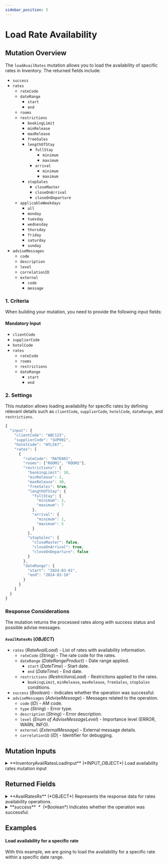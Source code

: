 ```yaml
---
sidebar_position: 3
---
```



# Load Rate Availability

## Mutation Overview

The `loadAvailRates` mutation allows you to load the availability of specific rates in Inventory. The returned fields include:

* `success`
* `rates`
    * `rateCode`
    * `dateRange`
        * `start`
        * `end`
    * `rooms`
    * `restrictions`
        * `bookingLimit`
        * `minRelease`
        * `maxRelease`
        * `freeSales`
        * `lengthOfStay`
            * `fullStay`
                * `minimum`
                * `maximum`
            * `arrival`
                * `minimum`
                * `maximum`
        * `stopSales`
            * `closeMaster`
            * `closeOnArrival`
            * `closeOnDeparture`
    * `applicableWeekdays`
        * `all`
        * `monday`
        * `tuesday`
        * `wednesday`
        * `thursday`
        * `friday`
        * `saturday`
        * `sunday`
* `adviseMessages`
    * `code`
    * `description`
    * `level`
    * `correlationID`
    * `external`
        * `code`
        * `message`

### 1. Criteria

When building your mutation, you need to provide the following input fields:

#### Mandatory Input
* `clientCode`
* `supplierCode`
* `hotelCode`
* `rates`
    * `rateCode`
    * `rooms` 
    * `restrictions`
    * `dateRange`
        * `start`
        * `end`

### 2. Settings

This mutation allows loading availability for specific rates by defining relevant details such as `clientCode`, `supplierCode`, `hotelCode`, `dateRange`, and `restrictions`.

```js
{
  "input": {
    "clientCode": "ABC123",
    "supplierCode": "SUP001",
    "hotelCode": "HTL567",
    "rates": [
      {
        "rateCode": "RATE001",
        "rooms": ["ROOM1", "ROOM2"],
        "restrictions": {
          "bookingLimit": 10,
          "minRelease": 2,
          "maxRelease": 30,
          "freeSales": true,
          "lengthOfStay": {
            "fullStay": {
              "minimum": 2,
              "maximum": 7
            },
            "arrival": {
              "minimum": 1,
              "maximum": 5
            }
          },
          "stopSales": {
            "closeMaster": false,
            "closeOnArrival": true,
            "closeOnDeparture": false
          }
        },
        "dateRange": {
          "start": "2024-03-01",
          "end": "2024-03-10"
        }
      }
    ]
  }
}
```

### Response Considerations

The mutation returns the processed rates along with success status and possible advise messages.

#### `AvailRatesRs` (*OBJECT*)
* `rates` (*RateAvailLoad*) - List of rates with availability information.
    * `rateCode` (*String*) - The rate code for the rates.
    * `dateRange` (*DateRangeProduct*) - Date range applied.
        * `start` (*DateTime*) - Start date.
        * `end` (*DateTime*) - End date.
    * `restrictions` (*RestrictionsLoad*) - Restrictions applied to the rates.
        * `bookingLimit`, `minRelease`, `maxRelease`, `freeSales`, `stopSales` conditions.
* `success` (*Boolean*) - Indicates whether the operation was successful.
* `adviseMessages` (*AdviseMessage*) - Messages related to the operation.
    * `code` (*ID*) - AM code.
    * `type` (*String*) - Error type.
    * `description` (*String*) - Error description.
    * `level` (*Enum of AdviseMessageLevel*) - Importance level (ERROR, WARN, INFO).
    * `external` (*ExternalMessage*) - External message details.
    * `correlationID` (*ID*) - Identifier for debugging.
    
## Mutation Inputs


<details>
  <summary>
  **InventoryAvailRatesLoadInput** (*INPUT_OBJECT*)  
  Load availability rates mutation input  
  </summary>
  
  <details style={{ pointerEvents: "none" }}>
    <summary>
    **clientCode**&nbsp;<span class="required"> *</span>&nbsp; (*String*)  
    Client code.  
    </summary>
  </details>

  <details style={{ pointerEvents: "none" }}>
    <summary>
    **supplierCode**&nbsp;<span class="required"> *</span>&nbsp; (*String*)  
    Travelgate Supplier/Channel code.  
    </summary>
  </details>

  <details>
    <summary>
    **rates**&nbsp;<span class="required"> *</span>&nbsp; (*RateAvailLoadInput*)  
    Hotel rates input data.  
    </summary>

    <details style={{ pointerEvents: "none" }}>
      <summary>
      **rateCode** (*String*)  
      Code associated with the rate.  
      </summary>
    </details>

    <details style={{ pointerEvents: "none" }}>
      <summary>
      **rooms** (*String*)  
      List of rooms associated with the rate.  
      </summary>
    </details>

    <details>
      <summary>
      **restrictions** (*RestrictionsLoadInput*)  
      Restrictions for the rate. See RestrictionsLoad.  
      </summary>

      <details style={{ pointerEvents: "none" }}>
        <summary>
        **bookingLimit** (*Int*)  
        Booking limit associated with the product.  
        </summary>
      </details>

      <details>
        <summary>
        **lengthOfStay** (*LengthOfStayInput*)  
        Length of stay associated with the product. See LengthOfStay.  
        </summary>

        <details>
          <summary>
          **fullStay** (*FullStayInput*)  
          Full stay associated with the product. See FullStay.  
          </summary>

          <details style={{ pointerEvents: "none" }}>
            <summary>
            **minimum** (*Int*)  
            Minimum length of the full stay.  
            </summary>
          </details>

          <details style={{ pointerEvents: "none" }}>
            <summary>
            **maximum** (*Int*)  
            Maximum length of the full stay.  
            </summary>
          </details>
        </details>

        <details>
          <summary>
          **arrival** (*ArrivalInput*)  
          Arrival associated with the product. See Arrival.  
          </summary>

          <details style={{ pointerEvents: "none" }}>
            <summary>
            **minimum** (*Int*)  
            Minimum length of the arrival period.  
            </summary>
          </details>

          <details style={{ pointerEvents: "none" }}>
            <summary>
            **maximum** (*Int*)  
            Maximum length of the arrival period.  
            </summary>
          </details>
        </details>
      </details>

      <details style={{ pointerEvents: "none" }}>
        <summary>
        **minRelease** (*Int*)  
        Minimum release period associated with the product.  
        </summary>
      </details>

      <details style={{ pointerEvents: "none" }}>
        <summary>
        **maxRelease** (*Int*)  
        Maximum release period associated with the product.  
        </summary>
      </details>

      <details>
        <summary>
        **stopSales** (*StopSalesInput*)  
        Stop sales associated with the product. See StopSales.  
        </summary>

        <details style={{ pointerEvents: "none" }}>
          <summary>
          **closeMaster** (*Boolean*)  
          Indicates whether to close the master.  
          </summary>
        </details>

        <details style={{ pointerEvents: "none" }}>
          <summary>
          **closeOnArrival** (*Boolean*)  
          Indicates whether to close on arrival. Null if not applicable.  
          </summary>
        </details>

        <details style={{ pointerEvents: "none" }}>
          <summary>
          **closeOnDeparture** (*Boolean*)  
          Indicates whether to close on departure. Null if not applicable.  
          </summary>
        </details>
      </details>

      <details style={{ pointerEvents: "none" }}>
        <summary>
        **freeSales** (*Boolean*)  
        Indicates whether the product is available for free sales.  
        </summary>
      </details>
    </details>

    <details>
      <summary>
      **applicableWeekdays** (*ApplicableWeekdaysInput*)  
      Weekdays when the rate is applicable. See ApplicableWeekdays.  
      </summary>

      <details style={{ pointerEvents: "none" }}>
        <summary>
        **all** (*Boolean*)  
        Indicates whether the price or rate is applicable on all days.  
        </summary>
      </details>

      <details style={{ pointerEvents: "none" }}>
        <summary>
        **monday** (*Boolean*)  
        Indicates whether the price or rate is applicable on Mondays.  
        </summary>
      </details>

      <details style={{ pointerEvents: "none" }}>
        <summary>
        **tuesday** (*Boolean*)  
        Indicates whether the price or rate is applicable on Tuesdays.  
        </summary>
      </details>

      <details style={{ pointerEvents: "none" }}>
        <summary>
        **wednesday** (*Boolean*)  
        Indicates whether the price or rate is applicable on Wednesdays.  
        </summary>
      </details>

      <details style={{ pointerEvents: "none" }}>
        <summary>
        **thursday** (*Boolean*)  
        Indicates whether the price or rate is applicable on Thursdays.  
        </summary>
      </details>

      <details style={{ pointerEvents: "none" }}>
        <summary>
        **friday** (*Boolean*)  
        Indicates whether the price or rate is applicable on Fridays.  
        </summary>
      </details>

      <details style={{ pointerEvents: "none" }}>
        <summary>
        **saturday** (*Boolean*)  
        Indicates whether the price or rate is applicable on Saturdays.  
        </summary>
      </details>

      <details style={{ pointerEvents: "none" }}>
        <summary>
        **sunday** (*Boolean*)  
        Indicates whether the price or rate is applicable on Sundays.  
        </summary>
      </details>
    </details>

    <details>
      <summary>
      **dateRange** (*DateRangeProductInput*)  
      Date range to apply  
      </summary>

      <details style={{ pointerEvents: "none" }}>
        <summary>
        **start**&nbsp;<span class="required"> *</span>&nbsp; (*DateTime*)  
        Start date.  
        </summary>
      </details>

      <details style={{ pointerEvents: "none" }}>
        <summary>
        **end**&nbsp;<span class="required"> *</span>&nbsp; (*DateTime*)  
        End date.  
        </summary>
      </details>
    </details>
  </details>

  <details style={{ pointerEvents: "none" }}>
    <summary>
    **hotelCode**&nbsp;<span class="required"> *</span>&nbsp; (*String*)  
    Code associated with the hotel.  
    </summary>
  </details>

  <details style={{ pointerEvents: "none" }}>
    <summary>
    **contextCode** (*String*)  
    Context code.  
    </summary>
  </details>
  
</details>



## Returned Fields


<details>
  <summary>
  **AvailRatesRs** (*OBJECT*)  
  Represents the response data for rates availability operations.  
  </summary>
  
  
  <details>
    <summary>
    **rates** (*RateAvailLoad*)  
    List of rates availabilities. See RateAvailLoad.  
    </summary>

    <details style={{ pointerEvents: "none" }}>
      <summary>
      **rateCode** (*String*)  
      Code associated with the rate.  
      </summary>
    </details>

    <details style={{ pointerEvents: "none" }}>
      <summary>
      **rooms** (*String*)  
      List of rooms associated with the rate.  
      </summary>
    </details>

    <details>
      <summary>
      **restrictions** (*RestrictionsLoad*)  
      Restrictions for the rate. See RestrictionsLoad.  
      </summary>

      <details style={{ pointerEvents: "none" }}>
        <summary>
        **bookingLimit** (*Int*)  
        Booking limit associated with the product.  
        </summary>
      </details>

      <details>
        <summary>
        **lengthOfStay** (*LengthOfStay*)  
        Length of stay associated with the product. See LengthOfStay.  
        </summary>

        <details>
          <summary>
          **fullStay** (*FullStay*)  
          Full stay associated with the product. See FullStay.  
          </summary>

          <details style={{ pointerEvents: "none" }}>
            <summary>
            **minimum** (*Int*)  
            Minimum length of the full stay.  
            </summary>
          </details>

          <details style={{ pointerEvents: "none" }}>
            <summary>
            **maximum** (*Int*)  
            Maximum length of the full stay.  
            </summary>
          </details>
        </details>

        <details>
          <summary>
          **arrival** (*InventoryArrivalType*)  
          Arrival associated with the product. See Arrival.  
          </summary>

          <details style={{ pointerEvents: "none" }}>
            <summary>
            **minimum** (*Int*)  
            Minimum length of the arrival period.  
            </summary>
          </details>

          <details style={{ pointerEvents: "none" }}>
            <summary>
            **maximum** (*Int*)  
            Maximum length of the arrival period.  
            </summary>
          </details>
        </details>
      </details>

      <details style={{ pointerEvents: "none" }}>
        <summary>
        **minRelease** (*Int*)  
        Minimum release period associated with the product.  
        </summary>
      </details>

      <details style={{ pointerEvents: "none" }}>
        <summary>
        **maxRelease** (*Int*)  
        Maximum release period associated with the product.  
        </summary>
      </details>

      <details>
        <summary>
        **stopSales** (*StopSales*)  
        Stop sales associated with the product. See StopSales.  
        </summary>

        <details style={{ pointerEvents: "none" }}>
          <summary>
          **closeMaster** (*Boolean*)  
          Indicates whether to close the master.  
          </summary>
        </details>

        <details style={{ pointerEvents: "none" }}>
          <summary>
          **closeOnArrival** (*Boolean*)  
          Indicates whether to close on arrival. Null if not applicable.  
          </summary>
        </details>

        <details style={{ pointerEvents: "none" }}>
          <summary>
          **closeOnDeparture** (*Boolean*)  
          Indicates whether to close on departure. Null if not applicable.  
          </summary>
        </details>
      </details>

      <details style={{ pointerEvents: "none" }}>
        <summary>
        **freeSales** (*Boolean*)  
        Indicates whether the product is available for free sales.  
        </summary>
      </details>
    </details>

    <details>
      <summary>
      **applicableWeekdays** (*ApplicableWeekdays*)  
      Weekdays when the rate is applicable. See ApplicableWeekdays.  
      </summary>

      <details style={{ pointerEvents: "none" }}>
        <summary>
        **all** (*Boolean*)  
        Indicates whether the price or rate is applicable on all days.  
        </summary>
      </details>

      <details style={{ pointerEvents: "none" }}>
        <summary>
        **monday** (*Boolean*)  
        Indicates whether the price or rate is applicable on Mondays.  
        </summary>
      </details>

      <details style={{ pointerEvents: "none" }}>
        <summary>
        **tuesday** (*Boolean*)  
        Indicates whether the price or rate is applicable on Tuesdays.  
        </summary>
      </details>

      <details style={{ pointerEvents: "none" }}>
        <summary>
        **wednesday** (*Boolean*)  
        Indicates whether the price or rate is applicable on Wednesdays.  
        </summary>
      </details>

      <details style={{ pointerEvents: "none" }}>
        <summary>
        **thursday** (*Boolean*)  
        Indicates whether the price or rate is applicable on Thursdays.  
        </summary>
      </details>

      <details style={{ pointerEvents: "none" }}>
        <summary>
        **friday** (*Boolean*)  
        Indicates whether the price or rate is applicable on Fridays.  
        </summary>
      </details>

      <details style={{ pointerEvents: "none" }}>
        <summary>
        **saturday** (*Boolean*)  
        Indicates whether the price or rate is applicable on Saturdays.  
        </summary>
      </details>

      <details style={{ pointerEvents: "none" }}>
        <summary>
        **sunday** (*Boolean*)  
        Indicates whether the price or rate is applicable on Sundays.  
        </summary>
      </details>
    </details>

    <details>
      <summary>
      **dateRange** (*DateRangeProduct*)  
      Date range to apply  
      </summary>

      <details style={{ pointerEvents: "none" }}>
        <summary>
        **start**&nbsp;<span class="required"> *</span>&nbsp; (*DateTime*)  
        Start date.  
        </summary>
      </details>

      <details style={{ pointerEvents: "none" }}>
        <summary>
        **end**&nbsp;<span class="required"> *</span>&nbsp; (*DateTime*)  
        End date.  
        </summary>
      </details>
    </details>
  </details>

  <details>
    <summary>
    **adviseMessages** (*AdviseMessage*)  
    List of advise messages associated with the operation. See AdviseMessage.  
    </summary>

    <details style={{ pointerEvents: "none" }}>
      <summary>
      **code**&nbsp;<span class="required"> *</span>&nbsp; (*ID*)  
      AM code: The following codes can be returned:  
      </summary>
    </details>

    <details style={{ pointerEvents: "none" }}>
      <summary>
      **type**&nbsp;<span class="required"> *</span>&nbsp; (*String*)  
      Error type: The following types are valid:[type]  
      </summary>
    </details>

    <details style={{ pointerEvents: "none" }}>
      <summary>
      **description**&nbsp;<span class="required"> *</span>&nbsp; (*String*)  
      Error description  
      </summary>
    </details>

    <details style={{ pointerEvents: "none" }}>
      <summary>
      **level**&nbsp;<span class="required"> *</span>&nbsp; (*Enum of AdviseMessageLevel*)  
      Indicates the level of importance of the message.
Possible values: ERROR, WARN, INFO.  
      Possible values:  
      `WARN`  
      `ERROR`  
      `INFO`  
      </summary>
    </details>

    <details>
      <summary>
      **external** (*ExternalMessage*)  
      Specify the external message.  
      </summary>

      <details style={{ pointerEvents: "none" }}>
        <summary>
        **code** (*String*)  
        External code.  
        </summary>
      </details>

      <details style={{ pointerEvents: "none" }}>
        <summary>
        **message**&nbsp;<span class="required"> *</span>&nbsp; (*String*)  
        External message.  
        </summary>
      </details>
    </details>

    <details style={{ pointerEvents: "none" }}>
      <summary>
      **correlationID**&nbsp;<span class="required"> *</span>&nbsp; (*ID*)  
      Identifier to investigate the cause of the error.  
      </summary>
    </details>
  </details>

  <details style={{ pointerEvents: "none" }}>
    <summary>
    **success**&nbsp;<span class="required"> *</span>&nbsp; (*Boolean*)  
    Indicates whether the operation was successful.  
    </summary>
  </details>
</details>



## Examples

#### Load availability for a specific rate

With this example, we are going to load the availability for a specific rate within a specific date range.

<GraphqlSample query={availRatesLoadMutation} variables={availRatesLoadVariables} />

